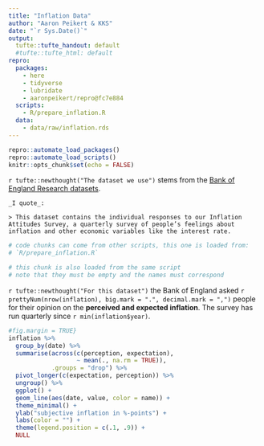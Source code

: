 ```yaml
---
title: "Inflation Data"
author: "Aaron Peikert & KKS"
date: "`r Sys.Date()`"
output:
  tufte::tufte_handout: default
  #tufte::tufte_html: default
repro:
  packages:
    - here
    - tidyverse
    - lubridate
    - aaronpeikert/repro@fc7e884
  scripts:
    - R/prepare_inflation.R
  data:
    - data/raw/inflation.rds
---
```


```r
repro::automate_load_packages()
repro::automate_load_scripts()
knitr::opts_chunk$set(echo = FALSE)
```

`r tufte::newthought("The dataset we use")` stems from the [Bank of England Research datasets](https://www.bankofengland.co.uk/statistics/research-datasets).

```marginfigure
_I quote_:

> This dataset contains the individual responses to our Inflation Attitudes Survey, a quarterly survey of people’s feelings about inflation and other economic variables like the interest rate. 

```

```r
# code chunks can come from other scripts, this one is loaded from:
# `R/prepare_inflation.R`
```

```r
# this chunk is also loaded from the same script
# note that they must be empty and the names must correspond
```

`r tufte::newthought("For this dataset")` the Bank of England asked `r prettyNum(nrow(inflation), big.mark = ".", decimal.mark = ",")` people for their opinion on the **perceived and expected inflation**.
The survey has run quarterly since `r min(inflation$year)`.

```r
#fig.margin = TRUE}
inflation %>% 
  group_by(date) %>% 
  summarise(across(c(perception, expectation),
                   ~ mean(., na.rm = TRUE)),
            .groups = "drop") %>% 
  pivot_longer(c(expectation, perception)) %>% 
  ungroup() %>% 
  ggplot() +
  geom_line(aes(date, value, color = name)) +
  theme_minimal() +
  ylab("subjective inflation in %-points") +
  labs(color = "") +
  theme(legend.position = c(.1, .9)) +
  NULL
```

